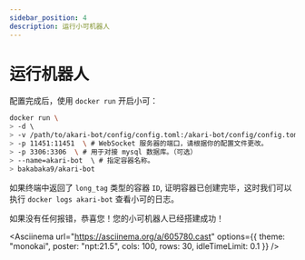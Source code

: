 ```yaml
---
sidebar_position: 4
description: 运行小可机器人
---
```


# 运行机器人

配置完成后，使用 `docker run` 开启小可：

```sh
docker run \ 
> -d \ 
> -v /path/to/akari-bot/config/config.toml:/akari-bot/config/config.toml \ # 请将路径修改成对应的位置。
> -p 11451:11451  \ # WebSocket 服务器的端口，请根据你的配置文件更改。
> -p 3306:3306  \ # 用于对接 mysql 数据库。（可选）
> --name=akari-bot  \ # 指定容器名称。
> bakabaka9/akari-bot
```

如果终端中返回了 `long_tag` 类型的容器 `ID`, 证明容器已创建完毕，这时我们可以执行 `docker logs akari-bot` 查看小可的日志。

如果没有任何报错，恭喜您！您的小可机器人已经搭建成功！

<Asciinema
url="https://asciinema.org/a/605780.cast"
options={{ theme: "monokai", poster: "npt:21.5", cols: 100, rows: 30, idleTimeLimit: 0.1 }}
/>